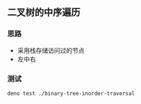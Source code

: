 ## 二叉树的中序遍历

### 思路

- 采用栈存储访问过的节点
- 左中右

### 测试

```bash
deno test ./binary-tree-inorder-traversal
```

